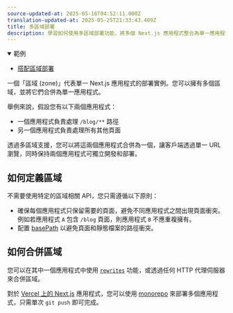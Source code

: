 ```yaml
---
source-updated-at: 2025-05-16T04:52:11.000Z
translation-updated-at: 2025-05-25T21:33:43.409Z
title: 多區域部署
description: 學習如何使用多區域部署功能，將多個 Next.js 應用程式整合為單一應用程式。
---
```


<details open>
  <summary>範例</summary>

- [搭配區域部署](https://github.com/vercel/next.js/tree/canary/examples/with-zones)

</details>

一個「區域 (zone)」代表單一 Next.js 應用程式的部署實例。您可以擁有多個區域，並將它們合併為單一應用程式。

舉例來說，假設您有以下兩個應用程式：

- 一個應用程式負責處理 `/blog/**` 路徑
- 另一個應用程式負責處理所有其他頁面

透過多區域支援，您可以將這兩個應用程式合併為一個，讓客戶端透過單一 URL 瀏覽，同時保持兩個應用程式可獨立開發和部署。

## 如何定義區域

不需要使用特定的區域相關 API，您只需遵循以下原則：

- 確保每個應用程式只保留需要的頁面，避免不同應用程式之間出現頁面衝突。例如若應用程式 `A` 包含 `/blog` 頁面，則應用程式 `B` 不應重複擁有。
- 配置 [basePath](/docs/app/api-reference/next-config-js/basePath) 以避免頁面和靜態檔案的路徑衝突。

## 如何合併區域

您可以在其中一個應用程式中使用 [`rewrites`](/docs/pages/api-reference/next-config-js/rewrites) 功能，或透過任何 HTTP 代理伺服器來合併區域。

對於 [Vercel 上的 Next.js](https://vercel.com?utm_source=next-site&utm_medium=docs&utm_campaign=next-website) 應用程式，您可以使用 [monorepo](https://vercel.com/blog/monorepos-are-changing-how-teams-build-software?utm_source=next-site&utm_medium=docs&utm_campaign=next-website) 來部署多個應用程式，只需單次 `git push` 即可完成。
